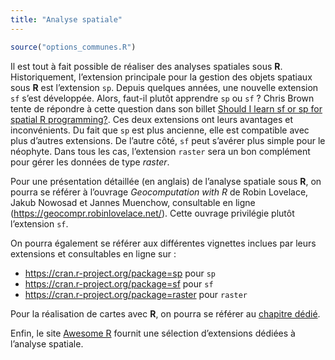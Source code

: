 ```yaml
---
title: "Analyse spatiale"
---
```


```r
source("options_communes.R")
```

Il est tout à fait possible de réaliser des analyses spatiales sous **R**. Historiquement, l'extension principale pour la gestion des objets spatiaux sous **R** est l'extension `sp`{.pkg}. Depuis quelques années, une nouvelle extension `sf`{.pkg} s'est développée. Alors, faut-il plutôt apprendre `sp`{.pkg} ou `sf`{.pkg} ? Chris Brown tente de répondre à cette question dans son billet [Should I learn sf or sp for spatial R programming?](http://www.seascapemodels.org/rstats/2018/03/23/should-I-learn-sp-or-sf.html). Ces deux extensions ont leurs avantages et inconvénients. Du fait que `sp`{.pkg} est plus ancienne, elle est compatible avec plus d'autres extensions. De l'autre côté, `sf`{.pkg} peut s'avérer plus simple pour le néophyte. Dans tous les cas, l'extension `raster`{.pkg} sera un bon complément pour gérer les données de type <dfn>raster</dfn>.

Pour une présentation détaillée (en anglais) de l'analyse spatiale sous **R**, on pourra se référer à l'ouvrage *Geocomputation with R* de Robin Lovelace, Jakub Nowosad et Jannes Muenchow, consultable en ligne (<https://geocompr.robinlovelace.net/>). Cette ouvrage privilégie plutôt l'extension `sf`{.pkg}.

On pourra également se référer aux différentes vignettes inclues par leurs extensions et consultables en ligne sur :

- <https://cran.r-project.org/package=sp> pour `sp`{.pkg}
- <https://cran.r-project.org/package=sf> pour `sf`{.pkg}
- <https://cran.r-project.org/package=raster> pour `raster`{.pkg}

Pour la réalisation de cartes avec **R**, on pourra se référer au [chapitre dédié](cartes.html).

Enfin, le site [Awesome R](https://github.com/qinwf/awesome-R#awesome-r-spatial) fournit une sélection d'extensions dédiées à l'analyse spatiale.
